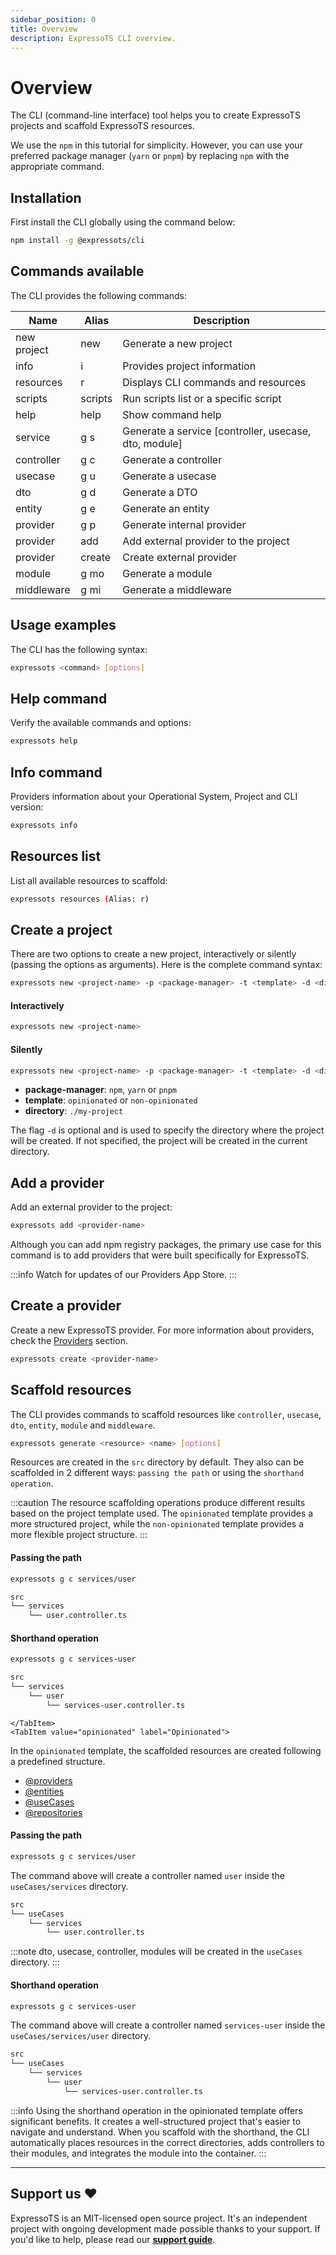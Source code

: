 ```yaml
---
sidebar_position: 0
title: Overview
description: ExpressoTS CLI overview.
---
```



# Overview

The CLI (command-line interface) tool helps you to create ExpressoTS projects and scaffold ExpressoTS resources.

We use the `npm` in this tutorial for simplicity. However, you can use your preferred package manager (`yarn` or `pnpm`) by replacing `npm` with the appropriate command.

## Installation

First install the CLI globally using the command below:

```bash
npm install -g @expressots/cli
```

## Commands available

The CLI provides the following commands:

| Name        | Alias   | Description                                           |
| ----------- | ------- | ----------------------------------------------------- |
| new project | new     | Generate a new project                                |
| info        | i       | Provides project information                          |
| resources   | r       | Displays CLI commands and resources                   |
| scripts     | scripts | Run scripts list or a specific script                 |
| help        | help    | Show command help                                     |
| service     | g s     | Generate a service [controller, usecase, dto, module] |
| controller  | g c     | Generate a controller                                 |
| usecase     | g u     | Generate a usecase                                    |
| dto         | g d     | Generate a DTO                                        |
| entity      | g e     | Generate an entity                                    |
| provider    | g p     | Generate internal provider                            |
| provider    | add     | Add external provider to the project                  |
| provider    | create  | Create external provider                              |
| module      | g mo    | Generate a module                                     |
| middleware  | g mi    | Generate a middleware                                 |

## Usage examples

The CLI has the following syntax:

```bash
expressots <command> [options]
```

## Help command

Verify the available commands and options:

```bash
expressots help
```

## Info command

Providers information about your Operational System, Project and CLI version:

```bash
expressots info
```

## Resources list

List all available resources to scaffold:

```bash
expressots resources (Alias: r)
```

## Create a project

There are two options to create a new project, interactively or silently (passing the options as arguments).
Here is the complete command syntax:

```bash title="Create project command options"
expressots new <project-name> -p <package-manager> -t <template> -d <directory>
```

#### Interactively

```bash
expressots new <project-name>
```

#### Silently

```bash
expressots new <project-name> -p <package-manager> -t <template> -d <directory>
```

-   **package-manager**: `npm`, `yarn` or `pnpm`
-   **template**: `opinionated` or `non-opinionated`
-   **directory**: `./my-project`

The flag `-d` is optional and is used to specify the directory where the project will be created. If not specified, the project will be created in the current directory.

## Add a provider

Add an external provider to the project:

```bash
expressots add <provider-name>
```

Although you can add npm registry packages, the primary use case for this command is to add providers that were built specifically for ExpressoTS.

:::info Watch for updates of our Providers App Store.
:::

## Create a provider

Create a new ExpressoTS provider. For more information about providers, check the [Providers](../core/providers.mdx#create-external-provider) section.

```bash
expressots create <provider-name>
```

## Scaffold resources

The CLI provides commands to scaffold resources like `controller`, `usecase`, `dto`, `entity`, `module` and `middleware`.

```bash
expressots generate <resource> <name> [options]
```

Resources are created in the `src` directory by default. They also can be scaffolded in 2 different ways: `passing the path` or using the `shorthand operation`.

:::caution
The resource scaffolding operations produce different results based on the project template used. The `opinionated` template provides a more structured project, while the `non-opinionated` template provides a more flexible project structure.
:::

<Tabs>
    <TabItem value="non-opinionated" label="Non Opinionated">

#### Passing the path

```bash title="Create a controller named user inside the services directory"
expressots g c services/user
```

```bash title="Output"
src
└── services
    └── user.controller.ts
```

#### Shorthand operation

```bash title="Create a controller named services-user inside the services/user directory"
expressots g c services-user
```

```bash title="Output"
src
└── services
    └── user
        └── services-user.controller.ts
```

    </TabItem>
    <TabItem value="opinionated" label="Opinionated">

In the `opinionated` template, the scaffolded resources are created following a predefined structure.

-   [@providers](../core/providers.mdx)
-   [@entities](../core/entities.mdx)
-   [@useCases](../core/usecase.mdx)
-   [@repositories](../guides/repositories.mdx)

#### Passing the path

```bash title="Create a controller named user inside the useCases/services directory"
expressots g c services/user
```

The command above will create a controller named `user` inside the `useCases/services` directory.

```bash title="Output"
src
└── useCases
    └── services
        └── user.controller.ts
```

:::note dto, usecase, controller, modules will be created in the `useCases` directory.
:::

#### Shorthand operation

```bash title="Create a controller named services-user inside the useCases/services/user directory"
expressots g c services-user
```

The command above will create a controller named `services-user` inside the `useCases/services/user` directory.

```bash title="Output"
src
└── useCases
    └── services
        └── user
            └── services-user.controller.ts
```

:::info
Using the shorthand operation in the opinionated template offers significant benefits. It creates a well-structured project that's easier to navigate and understand. When you scaffold with the shorthand, the CLI automatically places resources in the correct directories, adds controllers to their modules, and integrates the module into the container.
:::

</TabItem>

</Tabs>

---

## Support us ❤️

ExpressoTS is an MIT-licensed open source project. It's an independent project with ongoing development made possible thanks to your support.
If you'd like to help, please read our **[support guide](../support-us.mdx)**.
